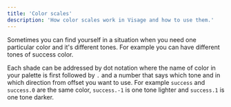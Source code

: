 ```yaml
---
title: 'Color scales'
description: 'How color scales work in Visage and how to use them.'
---
```


Sometimes you can find yourself in a situation when you need one particular color and it&apos;s different tones. For example you can have different tones of success color.

<ColorScale color="success" />

Each shade can be addressed by dot notation where the name of color in your palette is first followed by `.` and a number that says which tone and in which direction from offset you want to use. For example `success` and `success.0` are the same color, `success.-1` is one tone lighter and `success.1` is one tone darker.

<ColorPlayground color="success.0" />
